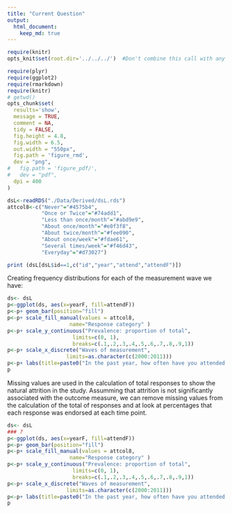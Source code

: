 ```yaml
---
title: "Current Question"
output:
  html_document:
    keep_md: true
---
```

<!--  Set the working directory to the repository's base directory; this assumes the report is nested inside of only one directory.-->
```r
require(knitr)
opts_knit$set(root.dir='../../../')  #Don't combine this call with any other chunk -especially one that uses file paths.
```


```r
require(plyr)
require(ggplot2)
require(rmarkdown)
require(knitr)
# getwd()
opts_chunk$set(
  results='show', 
  message = TRUE,
  comment = NA, 
  tidy = FALSE,
  fig.height = 4.8, 
  fig.width = 6.5, 
  out.width = "550px",
  fig.path = 'figure_rmd',     
  dev = "png",
#   fig.path = 'figure_pdf/',     
#   dev = "pdf",
  dpi = 400
)
```

```r
dsL<-readRDS("./Data/Derived/dsL.rds")
attcol8<-c("Never"="#4575b4",
           "Once or Twice"="#74add1",
           "Less than once/month"="#abd9e9",
           "About once/month"="#e0f3f8",
           "About twice/month"="#fee090",
           "About once/week"="#fdae61",
           "Several times/week"="#f46d43",
           "Everyday"="#d73027")
```

```r
print (dsL[dsL$id==1,c("id","year","attend","attendF")])
```

Creating frequency distributions for each of the measurement wave we have:  
```r
ds<- dsL
p<-ggplot(ds, aes(x=yearF, fill=attendF))
p<-p+ geom_bar(position="fill")
p<-p+ scale_fill_manual(values = attcol8,
                    name="Response category" )
p<-p+ scale_y_continuous("Prevalence: proportion of total",
                     limits=c(0, 1),
                     breaks=c(.1,.2,.3,.4,.5,.6,.7,.8,.9,1))
p<-p+ scale_x_discrete("Waves of measurement",
                   limits=as.character(c(2000:2011)))
p<-p+ labs(title=paste0("In the past year, how often have you attended a worship service?"))
p
```

Missing values are used in the calculation of total responses to show the natural attrition in the study. 
Assumming that attrition is not significantly associated with  the outcome measure, we can remove missing values from the calculation of the total of responses and at look at percentages that each response was endorsed at each time point. 
```r
ds<- dsL
### ?
p<-ggplot(ds, aes(x=yearF, fill=attendF))
p<-p+ geom_bar(position="fill")
p<-p+ scale_fill_manual(values = attcol8,
                    name="Response category" )
p<-p+ scale_y_continuous("Prevalence: proportion of total",
                     limits=c(0, 1),
                     breaks=c(.1,.2,.3,.4,.5,.6,.7,.8,.9,1))
p<-p+ scale_x_discrete("Waves of measurement",
                   limits=as.character(c(2000:2011)))
p<-p+ labs(title=paste0("In the past year, how often have you attended a worship service?"))
p
```
